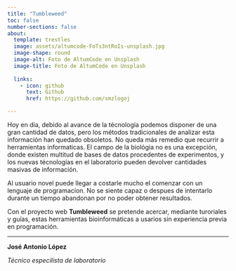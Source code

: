 ```yaml
---
title: "Tumbleweed"
toc: false
number-sections: false
about:
  template: trestles
  image: assets/altumcode-FoTs3ntRoIs-unsplash.jpg
  image-shape: round
  image-alt: Foto de AltumCode en Unsplash
  image-title: Foto de AltumCode en Unsplash
  
  links:
    - icon: github
      text: Github
      href: https://github.com/smzlogoj

---
```



Hoy en día, debido al avance de la técnología podemos disponer de una gran cantidad de datos, pero los métodos tradicionales de analizar esta información han quedado obsoletos. No queda más remedio que recurrir a herramientas informaticas. El campo de la biológia no es una excepción, donde existen multitud de bases de datos procedentes de experimentos, y los nuevas técnologías en el laboratorio pueden devolver cantidades masivas de información.

Al usuario novel puede llegar a costarle mucho el comenzar con un lenguaje de programacíon. No se siente capaz o despues de intentarlo durante un tiempo abandonan por no poder obtener resultados.

Con el proyecto web **Tumbleweed** se pretende acercar, mediante turoriales y guías,  estas herramientas bioinformáticas a usarios sin experiencia previa en programación.

_________________________________________________________________
**José Antonio López**

*Técnico especilista de laboratorio*



